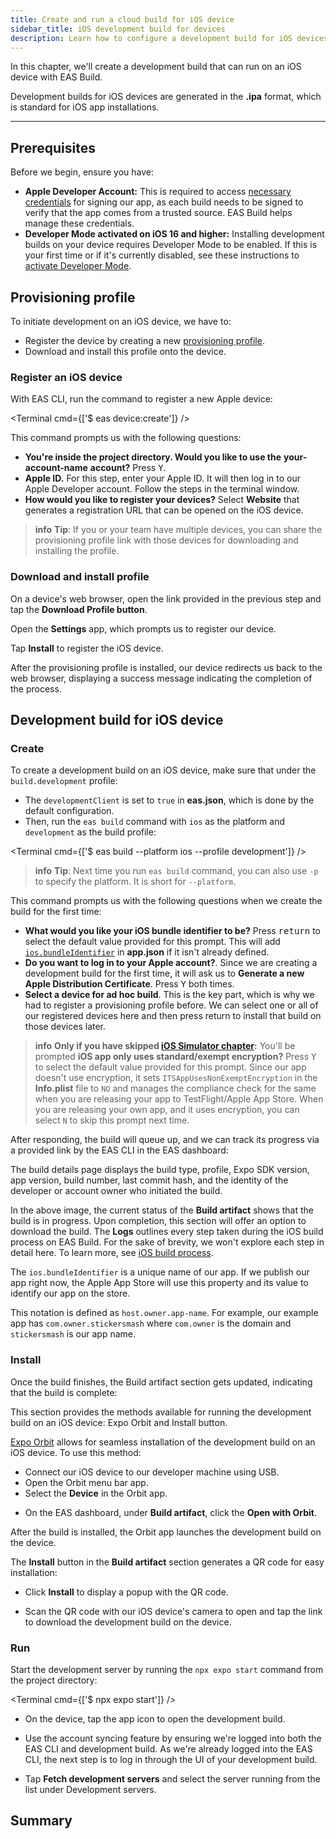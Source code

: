 ```yaml
---
title: Create and run a cloud build for iOS device
sidebar_title: iOS development build for devices
description: Learn how to configure a development build for iOS devices using EAS Build.
---
```



In this chapter, we'll create a development build that can run on an iOS device with EAS Build.

Development builds for iOS devices are generated in the **.ipa** format, which is standard for iOS app installations.

<VideoBoxLink
  videoId="HbfWU7_o4cU"
  title="Watch: Creating a development build for iOS physical device"
/>

---

## Prerequisites

Before we begin, ensure you have:

- **Apple Developer Account:** This is required to access [necessary credentials](/app-signing/app-credentials/#ios) for signing our app, as each build needs to be signed to verify that the app comes from a trusted source. EAS Build helps manage these credentials.
- **Developer Mode activated on iOS 16 and higher:** Installing development builds on your device requires Developer Mode to be enabled. If this is your first time or if it's currently disabled, see these instructions to [activate Developer Mode](/guides/ios-developer-mode/).

## Provisioning profile

To initiate development on an iOS device, we have to:

- Register the device by creating a new [provisioning profile](/app-signing/app-credentials/#provisioning-profiles).
- Download and install this profile onto the device.

<Step label="1">

### Register an iOS device

With EAS CLI, run the command to register a new Apple device:

<Terminal cmd={['$ eas device:create']} />

This command prompts us with the following questions:

- **You're inside the project directory. Would you like to use the** **your-account-name** **account?** Press <kbd>Y</kbd>.
- **Apple ID.** For this step, enter your Apple ID. It will then log in to our Apple Developer account. Follow the steps in the terminal window.
- **How would you like to register your devices?** Select **Website** that generates a registration URL that can be opened on the iOS device.

> **info** **Tip**: If you or your team have multiple devices, you can share the provisioning profile link with those devices for downloading and installing the profile.

</Step>

<Step label="2">

### Download and install profile

On a device's web browser, open the link provided in the previous step and tap the **Download Profile button**.

<ContentSpotlight
  alt="Download the provisioning profile"
  src="/static/images/tutorial/eas/ios-ad-hoc-01.jpg"
  className="max-w-[240px]"
/>

Open the **Settings** app, which prompts us to register our device.

<ContentSpotlight
  alt="Install the provisioning profile"
  src="/static/images/tutorial/eas/ios-ad-hoc-02.jpg"
  className="max-w-[240px]"
/>

Tap **Install** to register the iOS device.

<ContentSpotlight
  alt="Provisioning profile installed successfully"
  src="/static/images/tutorial/eas/ios-ad-hoc-03.jpg"
  className="max-w-[240px]"
/>

After the provisioning profile is installed, our device redirects us back to the web browser, displaying a success message indicating the completion of the process.

</Step>

## Development build for iOS device

<Step label="1">

### Create

To create a development build on an iOS device, make sure that under the `build.development` profile:

- The `developmentClient` is set to `true` in **eas.json**, which is done by the default configuration.
- Then, run the `eas build` command with `ios` as the platform and `development` as the build profile:

<Terminal cmd={['$ eas build --platform ios --profile development']} />

> **info** **Tip**: Next time you run `eas build` command, you can also use `-p` to specify the platform. It is short for `--platform`.

This command prompts us with the following questions when we create the build for the first time:

- **What would you like your iOS bundle identifier to be?** Press <kbd>return</kbd> to select the default value provided for this prompt. This will add [`ios.bundleIdentifier`](/versions/latest/config/app/#package) in **app.json** if it isn't already defined.
- **Do you want to log in to your Apple account?**. Since we are creating a development build for the first time, it will ask us to **Generate a new Apple Distribution Certificate**. Press <kbd>Y</kbd> both times.
- **Select a device for ad hoc build**. This is the key part, which is why we had to register a provisioning profile before. We can select one or all of our registered devices here and then press return to install that build on those devices later.

> **info** **Only if you have skipped [iOS Simulator chapter](/tutorial/eas/ios-development-build-for-simulators/):** You'll be prompted **iOS app only uses standard/exempt encryption?** Press <kbd>Y</kbd> to select the default value provided for this prompt. Since our app doesn't use encryption, it sets `ITSAppUsesNonExemptEncryption` in the **Info.plist** file to `NO` and manages the compliance check for the same when you are releasing your app to TestFlight/Apple App Store. When you are releasing your own app, and it uses encryption, you can select `N` to skip this prompt next time.

After responding, the build will queue up, and we can track its progress via a provided link by the EAS CLI in the EAS dashboard:

<ContentSpotlight
  alt="iOS preview build details and progress in EAS dashboard"
  src="/static/images/tutorial/eas/ios-build.png"
  className="max-w-[800px]"
/>

<Collapsible summary="What does a build details page contain?">

The build details page displays the build type, profile, Expo SDK version, app version, build number, last commit hash, and the identity of the developer or account owner who initiated the build.

In the above image, the current status of the **Build artifact** shows that the build is in progress. Upon completion, this section will offer an option to download the build. The **Logs** outlines every step taken during the iOS build process on EAS Build. For the sake of brevity, we won't explore each step in detail here. To learn more, see [iOS build process](/build-reference/ios-builds/).

</Collapsible>

<Collapsible summary="What is iOS bundle identifier?">

The `ios.bundleIdentifier` is a unique name of our app. If we publish our app right now, the Apple App Store will use this property and its value to identify our app on the store.

This notation is defined as `host.owner.app-name`. For example, our example app has `com.owner.stickersmash` where `com.owner` is the domain and `stickersmash` is our app name.

</Collapsible>

</Step>

<Step label="2">

### Install

Once the build finishes, the Build artifact section gets updated, indicating that the build is complete:

<ContentSpotlight
  alt="Build artifact gives the option to download development build for iOS devices and emulators"
  src="/static/images/tutorial/eas/ios-build-artifact.png"
/>

This section provides the methods available for running the development build on an iOS device: Expo Orbit and Install button.

[Expo Orbit](https://expo.dev/orbit) allows for seamless installation of the development build on an iOS device. To use this method:

- Connect our iOS device to our developer machine using USB.
- Open the Orbit menu bar app.
- Select the **Device** in the Orbit app.

<ContentSpotlight
  alt="Open with Orbit button on EAS dashboard in Build artifact"
  src="/static/images/tutorial/eas/ios-orbit.png"
  className="max-w-[300px]"
/>

- On the EAS dashboard, under **Build artifact**, click the **Open with Orbit**.

After the build is installed, the Orbit app launches the development build on the device.

<Collapsible summary="Alternate: Use the Install button and QR code">

The **Install** button in the **Build artifact** section generates a QR code for easy installation:

- Click **Install** to display a popup with the QR code.

<ContentSpotlight
  alt="Install button generates a QR code for easy installation on iOS devices and emulators"
  src="/static/images/tutorial/eas/ios-qr-code.png"
  className="max-w-[480px]"
/>

- Scan the QR code with our iOS device's camera to open and tap the link to download the development build on the device.

</Collapsible>

</Step>

<Step label="3">

### Run

Start the development server by running the `npx expo start` command from the project directory:

<Terminal cmd={['$ npx expo start']} />

- On the device, tap the app icon to open the development build.

<ContentSpotlight
  alt="Development build's launcher UI on iOS device"
  src="/static/images/tutorial/eas/ios-dev-build-01.jpg"
  className="max-w-[240px]"
/>

- Use the account syncing feature by ensuring we're logged into both the EAS CLI and development build. As we're already logged into the EAS CLI, the next step is to log in through the UI of your development build.

<ContentSpotlight
  alt="Modal to login to Expo account on iOS device"
  src="/static/images/tutorial/eas/ios-dev-build-02.jpg"
  className="max-w-[240px]"
/>

- Tap **Fetch development servers** and select the server running from the list under Development servers.

<ContentSpotlight
  alt="Fetching development servers to connect"
  src="/static/images/tutorial/eas/ios-dev-build-03.jpg"
  className="max-w-[240px]"
/>

</Step>

## Summary

<ProgressTracker
  currentChapterIndex={3}
  name="EAS_TUTORIAL"
  summary="We successfully used EAS Build to create and run development builds on iOS devices."
  nextChapterDescription="In the next chapter, learn how to configure our app config to install multiple app variants on a single device."
  nextChapterTitle="Configure multiple app variants"
  nextChapterLink="/tutorial/eas/multiple-app-variants/"
/>
